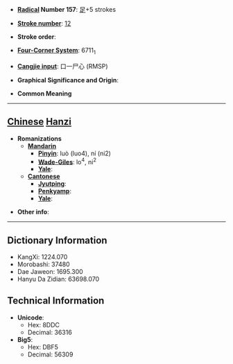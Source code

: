 * '''[[Wiktionary:Chinese radical index| Radical]] Number 157''': [[Wiktionary:Chinese radical index 足|足]]+5 strokes

* '''[[Wiktionary:Chinese total strokes index|Stroke number]]''': [[Wiktionary:Chinese total strokes index 12|12]]

* '''Stroke order''': 

* '''[[Wiktionary:Chinese four corner index|Four-Corner System]]''': 6711<sub>1</sub>

* '''[[Wiktionary:Chinese Cangjie index|Cangjie input]]''': 口一尸心 (RMSP)

* '''Graphical Significance and Origin''': 

* '''Common Meaning'''

----

== [[Chinese]] [[Hanzi]] ==

* '''Romanizations'''
** '''[[Mandarin]]'''
*** '''[[Pinyin]]''': luò (luo4), ní (ni2)
*** '''[[Wade-Giles]]''': lo<sup>4</sup>, ni<sup>2</sup>
*** '''[[Yale]]''': 
** '''[[Cantonese]]'''
*** '''[[Jyutping]]''':
*** '''[[Penkyamp]]''': 
*** '''[[Yale]]''': 

* '''Other info''': 

----

== Dictionary Information ==

* KangXi: 1224.070
* Morobashi: 37480
* Dae Jaweon: 1695.300
* Hanyu Da Zidian: 63698.070

== Technical Information ==

* '''Unicode''':
** Hex: 8DDC
** Decimal: 36316
* '''Big5''':
** Hex: DBF5
** Decimal: 56309